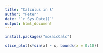 ```yaml
---
title: "Calculus in R"
author: "Peter"
date: "`r Sys.Date()`"
output: html_document
---
```



```r
install.packages("mosaicCalc")
```

```r
slice_plot(x*sin(x) ~ x, bounds(x = 0:10))
```





